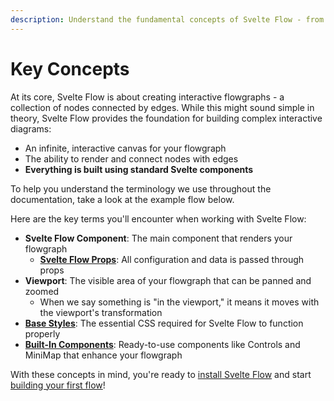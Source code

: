 ```yaml
---
description: Understand the fundamental concepts of Svelte Flow - from the interactive canvas and node-edge system to viewport management and built-in components. Essential reading for developers starting with Svelte Flow.
---
```



# Key Concepts

At its core, Svelte Flow is about creating interactive flowgraphs - a collection of nodes connected by edges. While this might sound simple in theory, Svelte Flow provides the foundation for building complex interactive diagrams:

- An infinite, interactive canvas for your flowgraph
- The ability to render and connect nodes with edges
- **Everything is built using standard Svelte components**

To help you understand the terminology we use throughout the documentation, take a look at the example flow below.

<RemoteCodeViewer
  framework="svelte"
  route="/guides/concepts/"
  showEditor={false}
  showOpenInCodeSandbox={false}
  showOpenInStackblitz={false}
/>

Here are the key terms you'll encounter when working with Svelte Flow:

- **Svelte Flow Component**: The main component that renders your flowgraph
  - [**Svelte Flow Props**](/api-reference/svelte-flow): All configuration and data is passed through props
- **Viewport**: The visible area of your flowgraph that can be panned and zoomed
  - When we say something is "in the viewport," it means it moves with the viewport's transformation
- [**Base Styles**](/learn/customization/theming): The essential CSS required for Svelte Flow to function properly
- [**Built-In Components**](/learn/getting-started/built-in-components): Ready-to-use components like Controls and MiniMap that enhance your flowgraph

With these concepts in mind, you're ready to [install Svelte Flow](/learn/getting-started/installation) and start [building your first flow](/learn/getting-started/building-a-flow)!
